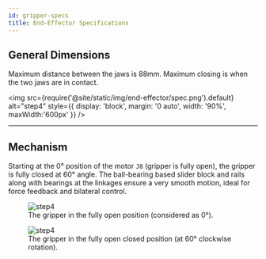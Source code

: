 ```yaml
---
id: gripper-specs
title: End-Effector Specifications
---
```


## General Dimensions

Maximum distance between the jaws is 88mm. Maximum closing is when the two jaws are in contact. 

<img src={require('@site/static/img/end-effector/spec.png').default} alt="step4" style={{ display: 'block', margin: '0 auto', width: '90%', maxWidth:'600px' }} />

---
## Mechanism

Starting at the 0° position of the motor `J8` (gripper is fully open), the gripper is fully closed at 60° angle. The ball-bearing based slider block and rails along with bearings at the linkages ensure a very smooth motion, ideal for force feedback and bilateral control.
<figure style={{ textAlign: 'center' }}>
  <img
    src={require('@site/static/img/end-effector/fullyopen.png').default}
    alt="step4"
    style={{ display: 'block', margin: '0 auto', width: '90%', maxWidth: '600px' }}
  />
  <figcaption style={{ fontSize: '0.9em', color: '#666', marginTop: '0.5em' }}>
    The gripper in the fully open position (considered as 0°).
  </figcaption>
</figure>

<figure style={{ textAlign: 'center' }}>
  <img
    src={require('@site/static/img/end-effector/fullyclosed.png').default}
    alt="step4"
    style={{ display: 'block', margin: '0 auto', width: '90%', maxWidth: '600px' }}
  />
  <figcaption style={{ fontSize: '0.9em', color: '#666', marginTop: '0.5em' }}>
    The gripper in the fully open closed position (at 60° clockwise rotation).
  </figcaption>
</figure>